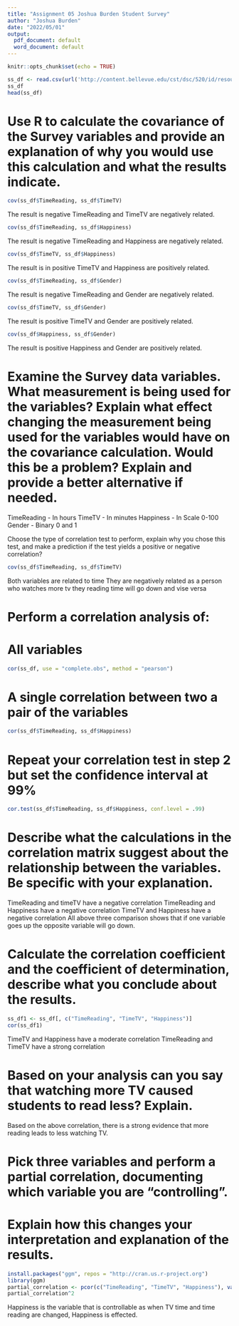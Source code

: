 ```yaml
---
title: "Assignment 05 Joshua Burden Student Survey"
author: "Joshua Burden"
date: "2022/05/01"
output:
  pdf_document: default
  word_document: default
---
```


```r
knitr::opts_chunk$set(echo = TRUE)
```

```r
ss_df <- read.csv(url('http://content.bellevue.edu/cst/dsc/520/id/resources/student-survey.csv'))
ss_df
head(ss_df)
```
# Use R to calculate the covariance of the Survey variables and provide an explanation of why you would use this calculation and what the results indicate.
```r
cov(ss_df$TimeReading, ss_df$TimeTV)
```
The result is negative
TimeReading and TimeTV are negatively related.

```r
cov(ss_df$TimeReading, ss_df$Happiness)
```
The result is negative 
TimeReading and Happiness are negatively related.
```r
cov(ss_df$TimeTV, ss_df$Happiness)
```
The result is in positive 
TimeTV and Happiness are positively related.
```r
cov(ss_df$TimeReading, ss_df$Gender)
```
The result is negative 
TimeReading and Gender are negatively related.

```r
cov(ss_df$TimeTV, ss_df$Gender)
```
The result is positive
TimeTV and Gender are positively related.

```r
cov(ss_df$Happiness, ss_df$Gender)
```
The result is positive
Happiness and Gender are positively related.

# Examine the Survey data variables. What measurement is being used for the variables? Explain what effect changing the measurement being used for the variables would have on the covariance calculation. Would this be a problem? Explain and provide a better alternative if needed.


TimeReading - In hours
TimeTV - In minutes
Happiness - In Scale 0-100
Gender - Binary 0 and 1

Choose the type of correlation test to perform, explain why you chose this test, and make a prediction if the test yields a positive or negative correlation?

```r
cov(ss_df$TimeReading, ss_df$TimeTV)
```
Both variables are related to time 
They are negatively related as a person who watches more tv they reading time will go down and vise versa


# Perform a correlation analysis of:
# All variables

```r
cor(ss_df, use = "complete.obs", method = "pearson")
```

# A single correlation between two a pair of the variables
```r
cor(ss_df$TimeReading, ss_df$Happiness)
```
# Repeat your correlation test in step 2 but set the confidence interval at 99%
```r
cor.test(ss_df$TimeReading, ss_df$Happiness, conf.level = .99)
```

# Describe what the calculations in the correlation matrix suggest about the relationship between the variables. Be specific with your explanation.

TimeReading and timeTV have a negative correlation
TimeReading and Happiness have a negative correlation
TimeTV and Happiness have a  negative correlation
All above three comparison shows that  if one variable goes up 
the opposite variable will go down.

# Calculate the correlation coefficient and the coefficient of determination, describe what you conclude about the results.

```r
ss_df1 <- ss_df[, c("TimeReading", "TimeTV", "Happiness")]
cor(ss_df1)
```
TimeTV and Happiness have a moderate correlation
TimeReading and TimeTV have a strong correlation

# Based on your analysis can you say that watching more TV caused students to read less? Explain.
Based on the above correlation, there is a strong evidence that more reading leads to less watching TV.

# Pick three variables and perform a partial correlation, documenting which variable you are “controlling”. 
# Explain how this changes your interpretation and explanation of the results.
```r
install.packages("ggm", repos = "http://cran.us.r-project.org")
library(ggm)
partial_correlation <- pcor(c("TimeReading", "TimeTV", "Happiness"), var(ss_df1))
partial_correlation^2
```
Happiness is the variable that is controllable as when TV time and time reading are changed, Happiness is effected. 


